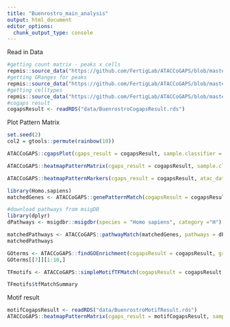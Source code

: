 ```yaml
---
title: "Buenrostro_main_analysis"
output: html_document
editor_options: 
  chunk_output_type: console
---
```


Read in Data
```r
#getting count matrix - peaks x cells
repmis::source_data("https://github.com/FertigLab/ATACCoGAPS/blob/master/BuenrostroFinalSubsetData.Rdata?raw=true")
#getting GRanges for peaks
repmis::source_data("https://github.com/FertigLab/ATACCoGAPS/blob/master/BuenrostroGRanges.Rdata?raw=true")
#getting celltypes
repmis::source_data("https://github.com/FertigLab/ATACCoGAPS/blob/master/BuenrostroCellTypes.Rdata?raw=true")
#cogaps result
cogapsResult <- readRDS("data/BuenrostroCogapsResult.rds")
```

Plot Pattern Matrix
```r
set.seed(2)
col2 = gtools::permute(rainbow(10))

ATACCoGAPS::cgapsPlot(cgaps_result = cogapsResult, sample.classifier = as.factor(BuenrostroCellTypes), col2)

ATACCoGAPS::heatmapPatternMatrix(cgaps_result = cogapsResult, sample.classifier = as.factor(BuenrostroCellTypes), cellCols = col2, col = viridis::magma(n=9))
```

```r
ATACCoGAPS::heatmapPatternMarkers(cgaps_result = cogapsResult, atac_data = BuenrostroFinalSubsetData, celltypes = as.factor(BuenrostroCellTypes), numregions = 50, colColors = col2, col = viridis::plasma(n = 2))

library(Homo.sapiens)
matchedGenes <- ATACCoGAPS::genePatternMatch(cogapsResult = cogapsResult, generanges = BuenrostroGRanges, genome = Homo.sapiens, scoreThreshold = 0.05)

#download pathways from msigDB
library(dplyr)
dPathways <- msigdbr::msigdbr(species = "Homo sapiens", category ="H") %>% dplyr::select(gs_name, gene_symbol) %>% as.data.frame()

matchedPathways <- ATACCoGAPS::pathwayMatch(matchedGenes, pathways = dPathways, p_threshold = 0.001)
matchedPathways

GOterms <- ATACCoGAPS::findGOEnrichment(cogapsResult = cogapsResult, granges = BuenrostroGRanges, genome = "hg19", scoreThreshold = 0.05)
GOterms[[7]][1:10,]

TFmotifs <- ATACCoGAPS::simpleMotifTFMatch(cogapsResult = cogapsResult, generanges = BuenrostroGRanges, organism = "Homo sapiens", genome = "hg19", scoreThreshold = 0.05)

TFmotifs$tfMatchSummary
```

Motif result
```r
motifCogapsResult <- readRDS("data/BuenrostroMotifResult.rds")
ATACCoGAPS::heatmapPatternMatrix(cgaps_result = motifCogapsResult, sample.classifier = as.factor(BuenrostroCellTypes), cellCols = col2, col = viridis::magma(n=9))
```



